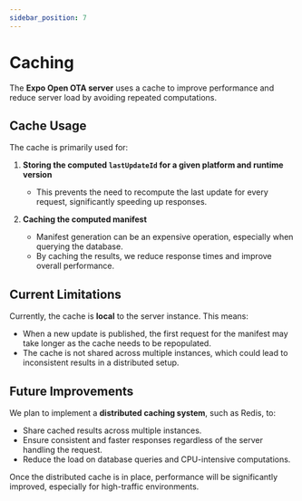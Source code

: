 ```yaml
---
sidebar_position: 7
---
```


# Caching

The **Expo Open OTA server** uses a cache to improve performance and reduce server load by avoiding repeated computations.

## Cache Usage

The cache is primarily used for:

1. **Storing the computed `lastUpdateId` for a given platform and runtime version**
   - This prevents the need to recompute the last update for every request, significantly speeding up responses.

2. **Caching the computed manifest**
   - Manifest generation can be an expensive operation, especially when querying the database.
   - By caching the results, we reduce response times and improve overall performance.

## Current Limitations

Currently, the cache is **local** to the server instance. This means:

- When a new update is published, the first request for the manifest may take longer as the cache needs to be repopulated.
- The cache is not shared across multiple instances, which could lead to inconsistent results in a distributed setup.

## Future Improvements

We plan to implement a **distributed caching system**, such as Redis, to:

- Share cached results across multiple instances.
- Ensure consistent and faster responses regardless of the server handling the request.
- Reduce the load on database queries and CPU-intensive computations.

Once the distributed cache is in place, performance will be significantly improved, especially for high-traffic environments.

